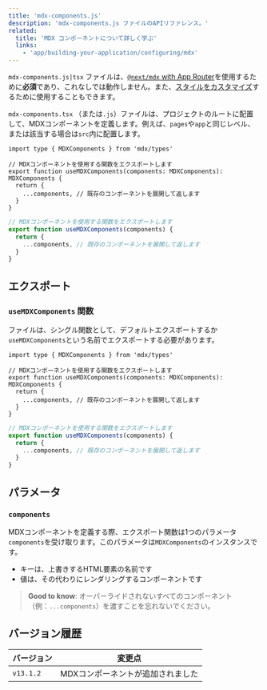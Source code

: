 ```yaml
---
title: 'mdx-components.js'
description: 'mdx-components.js ファイルのAPIリファレンス。'
related:
  title: 'MDX コンポーネントについて詳しく学ぶ'
  links:
    - 'app/building-your-application/configuring/mdx'
---
```


`mdx-components.js|tsx` ファイルは、[`@next/mdx` with App Router](/docs/app/building-your-application/configuring/mdx)を使用するために**必須**であり、これなしでは動作しません。また、[スタイルをカスタマイズ](/docs/app/building-your-application/configuring/mdx#using-custom-styles-and-components)するために使用することもできます。

`mdx-components.tsx` （または`.js`）ファイルは、プロジェクトのルートに配置して、MDXコンポーネントを定義します。例えば、`pages`や`app`と同じレベル、または該当する場合は`src`内に配置します。

```tsx filename="mdx-components.tsx" switcher
import type { MDXComponents } from 'mdx/types'

// MDXコンポーネントを使用する関数をエクスポートします
export function useMDXComponents(components: MDXComponents): MDXComponents {
  return {
    ...components, // 既存のコンポーネントを展開して返します
  }
}
```

```js filename="mdx-components.js" switcher
// MDXコンポーネントを使用する関数をエクスポートします
export function useMDXComponents(components) {
  return {
    ...components, // 既存のコンポーネントを展開して返します
  }
}
```

## エクスポート

### `useMDXComponents` 関数

ファイルは、シングル関数として、デフォルトエクスポートするか`useMDXComponents`という名前でエクスポートする必要があります。

```tsx filename="mdx-components.tsx" switcher
import type { MDXComponents } from 'mdx/types'

// MDXコンポーネントを使用する関数をエクスポートします
export function useMDXComponents(components: MDXComponents): MDXComponents {
  return {
    ...components, // 既存のコンポーネントを展開して返します
  }
}
```

```js filename="mdx-components.js" switcher
// MDXコンポーネントを使用する関数をエクスポートします
export function useMDXComponents(components) {
  return {
    ...components, // 既存のコンポーネントを展開して返します
  }
}
```

## パラメータ

### `components`

MDXコンポーネントを定義する際、エクスポート関数は1つのパラメータ`components`を受け取ります。このパラメータは`MDXComponents`のインスタンスです。

- キーは、上書きするHTML要素の名前です
- 値は、その代わりにレンダリングするコンポーネントです

> **Good to know**: オーバーライドされないすべてのコンポーネント（例：`...components`）を渡すことを忘れないでください。

## バージョン履歴

| バージョン   | 変更点            |
| ---------- | ----------------- |
| `v13.1.2`  | MDXコンポーネントが追加されました |
